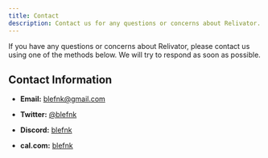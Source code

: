 ```yaml
---
title: Contact
description: Contact us for any questions or concerns about Relivator.
---
```


If you have any questions or concerns about Relivator, please contact us using one of the methods below. We will try to respond as soon as possible.

## Contact Information

- **Email:** [blefnk@gmail.com](mailto:blefnk@gmail.com)

- **Twitter:** [@blefnk](https://x.com/blefnk)

- **Discord:** [blefnk](https://discord.com/users/blefnk)

- **cal.com:** [blefnk](https://cal.com/blefnk)
